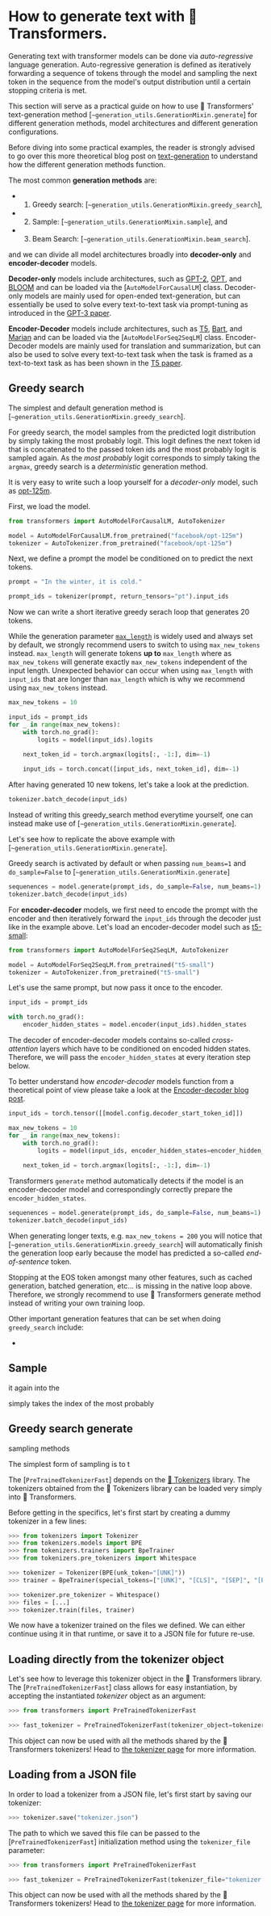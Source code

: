 <!--Copyright 2022 The HuggingFace Team. All rights reserved.

Licensed under the Apache License, Version 2.0 (the "License"); you may not use this file except in compliance with
the License. You may obtain a copy of the License at

http://www.apache.org/licenses/LICENSE-2.0

Unless required by applicable law or agreed to in writing, software distributed under the License is distributed on
an "AS IS" BASIS, WITHOUT WARRANTIES OR CONDITIONS OF ANY KIND, either express or implied. See the License for the
specific language governing permissions and limitations under the License.
-->

# How to generate text with 🤗 Transformers.

Generating text with transformer models can be done via *auto-regressive* language generation.
Auto-regressive generation is defined as iteratively forwarding a sequence of tokens through the model and sampling the next token in the sequence from the model's output distribution until a certain stopping criteria is met.

This section will serve as a practical guide on how to use 🤗 Transformers' text-generation method 
[`~generation_utils.GenerationMixin.generate`] for different generation methods, model architectures and different 
generation configurations.

Before diving into some practical examples, the reader is strongly advised to go over this more theoretical
blog post on [text-generation](https://huggingface.co/blog/how-to-train) to understand how the different 
generation methods function.

The most common **generation methods** are:

- 1. Greedy search: [`~generation_utils.GenerationMixin.greedy_search`],
- 2. Sample: [`~generation_utils.GenerationMixin.sample`], and
- 3. Beam Search: [`~generation_utils.GenerationMixin.beam_search`].

and we can divide all model architectures broadly into **decoder-only** and **encoder-decoder** 
models.

**Decoder-only** models include architectures, such as [GPT-2](), [OPT](), and [BLOOM]() and 
can be loaded via the [`AutoModelForCausalLM`] class. Decoder-only models are mainly used for 
open-ended text-generation, but can essentially be used to solve every text-to-text task via 
prompt-tuning as introduced in the [GPT-3 paper]( ).

**Encoder-Decoder** models include architectures, such as [T5](), [Bart](), and [Marian]() and 
can be loaded via the [`AutoModelForSeq2SeqLM`] class. Encoder-Decoder models are mainly used for 
translation and summarization, but can also be used to solve every text-to-text task when the task
is framed as a text-to-text task as has been shown in the [T5 paper]( ).

## Greedy search

The simplest and default generation method is [`~generation_utils.GenerationMixin.greedy_search`].

For greedy search, the model samples from the predicted logit distribution by simply taking the most probably logit. This logit defines the next token id that is concatenated to the passed token ids and the most probably logit is sampled again. As the *most probably* logit corresponds to simply taking the `argmax`, greedy 
search is a *deterministic* generation method.

It is very easy to write such a loop yourself for a *decoder-only* model, such as [opt-125m](facebook/opt-125m).

First, we load the model.

```py
from transformers import AutoModelForCausalLM, AutoTokenizer

model = AutoModelForCausalLM.from_pretrained("facebook/opt-125m")
tokenizer = AutoTokenizer.from_pretrained("facebook/opt-125m")
```

Next, we define a prompt the model be conditioned on to predict the next tokens.

```py
prompt = "In the winter, it is cold."

prompt_ids = tokenizer(prompt, return_tensors="pt").input_ids
```

Now we can write a short iterative greedy serach loop that generates 20 tokens.

<Tip warning={true}>

While the generation parameter [`max_length`]( ) is widely used and always set 
by default, we strongly recommend users to switch to using `max_new_tokens` instead.
`max_length` will generate tokens **up to** `max_length` where as `max_new_tokens` 
will generate exactly `max_new_tokens` independent of the input length.
Unexpected behavior can occur when using `max_length` with `input_ids` that are 
longer than `max_length` which is why we recommend using `max_new_tokens` instead.

</Tip>

```py
max_new_tokens = 10

input_ids = prompt_ids
for _ in range(max_new_tokens):
	with torch.no_grad():
		logits = model(input_ids).logits
	
	next_token_id = torch.argmax(logits[:, -1:], dim=-1)

	input_ids = torch.concat([input_ids, next_token_id], dim=-1)
```

After having generated 10 new tokens, let's take a look at the prediction.

```py
tokenizer.batch_decode(input_ids)
```

Instead of writing this greedy_search method everytime yourself, one can instead 
make use of [`~generation_utils.GenerationMixin.generate`].

Let's see how to replicate the above example with [`~generation_utils.GenerationMixin.generate`].

<Tip>

Greedy search is activated by default or when passing `num_beams=1` and `do_sample=False` to
[`~generation_utils.GenerationMixin.generate`]

</Tip>

```py
sequenences = model.generate(prompt_ids, do_sample=False, num_beams=1)
tokenizer.batch_decode(input_ids)
```

For **encoder-decoder** models, we first need to encode the prompt with the encoder
and then iteratively forward the `input_ids` through the decoder just like in the example above.
Let's load an encoder-decoder model such as [t5-small]( ):

```py
from transformers import AutoModelForSeq2SeqLM, AutoTokenizer

model = AutoModelForSeq2SeqLM.from_pretrained("t5-small")
tokenizer = AutoTokenizer.from_pretrained("t5-small")
```

Let's use the same prompt, but now pass it once to the encoder.

```py
input_ids = prompt_ids

with torch.no_grad():
	encoder_hidden_states = model.encoder(input_ids).hidden_states
```

The decoder of encoder-decoder models contains so-called *cross-attention* layers
which have to be conditioned on encoded hidden states. Therefore, we will 
pass the `encoder_hidden_states` at every iteration step below.

<Tip>

To better understand how *encoder-decoder* models function from a theoretical
point of view please take a look at the [Encoder-decoder blog post]( ).

</Tip>

```py
input_ids = torch.tensor([[model.config.decoder_start_token_id]])

max_new_tokens = 10
for _ in range(max_new_tokens):
	with torch.no_grad():
		logits = model(input_ids, encoder_hidden_states=encoder_hidden_states).logits
	
	next_token_id = torch.argmax(logits[:, -1:], dim=-1)
```

Transformers `generate` method automatically detects if the model is an encoder-decoder
model and correspondingly correctly prepare the `encoder_hidden_states`.

```py
sequenences = model.generate(prompt_ids, do_sample=False, num_beams=1)
tokenizer.batch_decode(input_ids)
```

When generating longer texts, e.g. `max_new_tokens = 200` 
you will notice that [`~generation_utils.GenerationMixin.greedy_search`] will automatically 
finish the generation loop early because the model has predicted a so-called *end-of-sentence* token.

Stopping at the EOS token amongst many other features, such as cached generation, batched generation, etc... 
is missing in the native loop above. Therefore, we strongly recommend to use 🤗 Transformers generate 
method instead of writing your own training loop.

Other important generation features that can be set when doing `greedy_search` include:

- 

## Sample





it again into the 

simply takes the index of the most probably 


## Greedy search generate
sampling methods

The simplest form of sampling is to t


The [`PreTrainedTokenizerFast`] depends on the [🤗 Tokenizers](https://huggingface.co/docs/tokenizers) library. The tokenizers obtained from the 🤗 Tokenizers library can be
loaded very simply into 🤗 Transformers.

Before getting in the specifics, let's first start by creating a dummy tokenizer in a few lines:

```python
>>> from tokenizers import Tokenizer
>>> from tokenizers.models import BPE
>>> from tokenizers.trainers import BpeTrainer
>>> from tokenizers.pre_tokenizers import Whitespace

>>> tokenizer = Tokenizer(BPE(unk_token="[UNK]"))
>>> trainer = BpeTrainer(special_tokens=["[UNK]", "[CLS]", "[SEP]", "[PAD]", "[MASK]"])

>>> tokenizer.pre_tokenizer = Whitespace()
>>> files = [...]
>>> tokenizer.train(files, trainer)
```

We now have a tokenizer trained on the files we defined. We can either continue using it in that runtime, or save it to
a JSON file for future re-use.

## Loading directly from the tokenizer object

Let's see how to leverage this tokenizer object in the 🤗 Transformers library. The
[`PreTrainedTokenizerFast`] class allows for easy instantiation, by accepting the instantiated
*tokenizer* object as an argument:

```python
>>> from transformers import PreTrainedTokenizerFast

>>> fast_tokenizer = PreTrainedTokenizerFast(tokenizer_object=tokenizer)
```

This object can now be used with all the methods shared by the 🤗 Transformers tokenizers! Head to [the tokenizer
page](main_classes/tokenizer) for more information.

## Loading from a JSON file

In order to load a tokenizer from a JSON file, let's first start by saving our tokenizer:

```python
>>> tokenizer.save("tokenizer.json")
```

The path to which we saved this file can be passed to the [`PreTrainedTokenizerFast`] initialization
method using the `tokenizer_file` parameter:

```python
>>> from transformers import PreTrainedTokenizerFast

>>> fast_tokenizer = PreTrainedTokenizerFast(tokenizer_file="tokenizer.json")
```

This object can now be used with all the methods shared by the 🤗 Transformers tokenizers! Head to [the tokenizer
page](main_classes/tokenizer) for more information.
